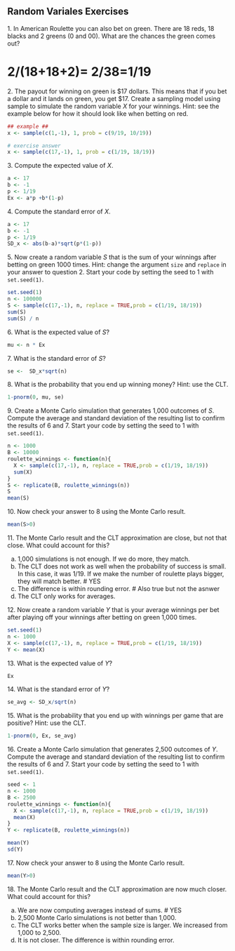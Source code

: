 ## Random Variales Exercises


1\. In American Roulette you can also bet on green. There are 18 reds, 18 blacks and 2 greens (0 and 00). What are the chances the green comes out?

# 2/(18+18+2)= 2/38=1/19


2\. The payout for winning on green is \$17 dollars. This means that if you bet a dollar and it lands on green, you get \$17. Create a sampling model using sample to simulate the random variable $X$ for your winnings. Hint: see the example below for how it should look like when betting on red.

```r
## example ##
x <- sample(c(1,-1), 1, prob = c(9/19, 10/19))

# exercise answer 
x <- sample(c(17,-1), 1, prob = c(1/19, 18/19))
```
3\. Compute the expected value of $X$.
```r
a <- 17
b <- -1
p <- 1/19
Ex <- a*p +b*(1-p) 
```
4\. Compute the standard error of $X$.
```r
a <- 17
b <- -1
p <- 1/19
SD_x <- abs(b-a)*sqrt(p*(1-p))
```

    
5\. Now create a random variable $S$ that is the sum of your winnings after betting on green 1000 times. Hint: change the argument `size` and `replace` in your answer to question 2. Start your code by setting the seed to 1 with `set.seed(1)`.

```r
set.seed(1)
n <- 100000
S <- sample(c(17,-1), n, replace = TRUE,prob = c(1/19, 18/19))
sum(S)
sum(S) / n

```

6\. What is the expected value of $S$?
```r
mu <- n * Ex
```


7\. What is the standard error of $S$?
```r
se <-  SD_x*sqrt(n)
```

8\. What is the probability that you end up winning money? Hint: use the CLT.

```r
1-pnorm(0, mu, se)
```

9\. Create a Monte Carlo simulation that generates 1,000 outcomes of $S$. Compute the average and standard deviation of the resulting list to confirm the results of 6 and 7. Start your code by setting the seed to 1 with `set.seed(1)`.

```r
n <- 1000
B <- 10000
roulette_winnings <- function(n){
  X <- sample(c(17,-1), n, replace = TRUE,prob = c(1/19, 18/19))
  sum(X)
}
S <- replicate(B, roulette_winnings(n))
S
mean(S)

```



10\. Now check your answer to 8 using the Monte Carlo result. 

```r
mean(S>0)
```


11\. The Monte Carlo result and the CLT approximation are close, but not that close. What could account for this?

a. 1,000 simulations is not enough. If we do more, they match. 
b. The CLT does not work as well when the probability of success is small. In this case, it was 1/19. If we make the number of roulette plays bigger, they will match better.
# YES
c. The difference is within rounding error.
# Also true but not the asnwer 
d. The CLT only works for averages.


12\. Now create a random variable $Y$ that is your average winnings per bet after playing off your winnings after betting on green 1,000 times.

```r
set.seed(1)
n <- 1000
X <- sample(c(17,-1), n, replace = TRUE,prob = c(1/19, 18/19))
Y <- mean(X)
```

13\. What is the expected value of $Y$?
```r
Ex
```

14\. What is the standard error of $Y$?

```r
se_avg <- SD_x/sqrt(n)
```

15\. What is the probability that you end up with winnings per game that are positive? Hint: use the CLT.
```r
1-pnorm(0, Ex, se_avg)
```

16\. Create a Monte Carlo simulation that generates 2,500 outcomes of $Y$. Compute the average and standard deviation of the resulting list to confirm the results of 6 and 7. Start your code by setting the seed to 1 with `set.seed(1)`.

```r
seed <- 1
n <- 1000
B <- 2500
roulette_winnings <- function(n){
  X <- sample(c(17,-1), n, replace = TRUE,prob = c(1/19, 18/19))
  mean(X)
}
Y <- replicate(B, roulette_winnings(n))

mean(Y)
sd(Y)


```


17\. Now check your answer to 8 using the Monte Carlo result. 
```r
mean(Y>0)
```


18\. The Monte Carlo result and the CLT approximation are now much closer.  What could account for this?

a. We are now computing averages instead of sums. 
# YES
b. 2,500 Monte Carlo simulations is not better than 1,000.
c. The CLT works better when the sample size is larger. We increased from 1,000 to 2,500.
d. It is not closer. The difference is within rounding error.

